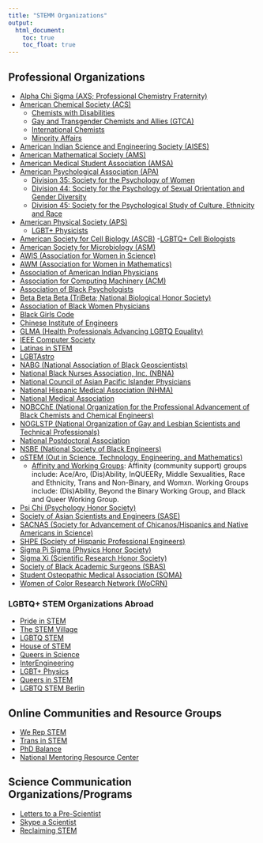 ```yaml
---
title: "STEMM Organizations"
output:
  html_document:
    toc: true
    toc_float: true
---
```


## Professional Organizations
- [Alpha Chi Sigma (AXS; Professional Chemistry Fraternity)](https://www.alphachisigma.org/)
- [American Chemical Society (ACS)](https://www.acs.org/content/acs/en.html)
    - [Chemists with Disabilities](https://acsprof.org/subdivisions/chemists-with-disabilities/)
    - [Gay and Transgender Chemists and Allies (GTCA)](https://acsprof.org/subdivisions/lgbt-and-allies/)
    - [International Chemists](https://acsprof.org/subdivisions/international-chemists/)
    - [Minority Affairs](https://acsprof.org/subdivisions/minority-affairs/)
- [American Indian Science and Engineering Society (AISES)](https://www.aises.org/)
- [American Mathematical Society (AMS)](https://www.ams.org/home/page)
- [American Medical Student Association (AMSA)](https://www.amsa.org/)
- [American Psychological Association (APA)](https://www.apa.org/)
    - [Division 35: Society for the Psychology of Women](https://www.apa.org/about/division/div35)
    - [Division 44: Society for the Psychology of Sexual Orientation and Gender Diversity](https://www.apadivisions.org/division-44)
    - [Division 45: Society for the Psychological Study of Culture, Ethnicity and Race](https://www.apa.org/about/division/div45)
- [American Physical Society (APS)](https://www.aps.org/)
    - [LGBT+ Physicists](https://www.aps.org/programs/lgbt/index.cfm)
- [American Society for Cell Biology (ASCB)](https://www.ascb.org/)
    -[LGBTQ+ Cell Biologists](https://www.ascb.org/committee/lgbtq-task-force/)
- [American Society for Microbiology (ASM)](https://asm.org/)
- [AWIS (Association for Women in Science)](https://www.awis.org/)
- [AWM (Association for Women in Mathematics)](https://awm-math.org/)
- [Association of American Indian Physicians](https://www.aaip.org/)
- [Association for Computing Machinery (ACM)](https://www.acm.org/)
- [Association of Black Psychologists](http://www.abpsi.org/)
- [Beta Beta Beta (TriBeta; National Biological Honor Society)](https://www.tribeta.org/)
- [Association of Black Women Physicians](https://www.blackwomenphysicians.org/)
- [Black Girls Code](https://www.blackgirlscode.com/)
- [Chinese Institute of Engineers](http://www.cie-usa.org/)
- [GLMA (Health Professionals Advancing LGBTQ Equality)](http://www.glma.org/)
- [IEEE Computer Society](https://www.computer.org/)
- [Latinas in STEM](http://www.latinasinstem.com/)
- [LGBTAstro](https://twitter.com/lgbtastro)
- [NABG (National Association of Black Geoscientists)](http://www.nabg-us.org/)
- [National Black Nurses Association, Inc. (NBNA)](https://www.nbna.org/)
- [National Council of Asian Pacific Islander Physicians](http://ncapip.org/)
- [National Hispanic Medical Association (NHMA)](https://www.nhmamd.org/)
- [National Medical Association](https://www.nmanet.org/default.aspx)
- [NOBCChE (National Organization for the Professional Advancement of Black Chemists and Chemical Engineers)](https://www.nobcche.org/)
- [NOGLSTP (National Organization of Gay and Lesbian Scientists and Technical Professionals)](https://www.noglstp.org)
- [National Postdoctoral Association](https://www.nationalpostdoc.org/)
- [NSBE (National Society of Black Engineers)](https://www.nsbe.org/home.aspx)
- [oSTEM (Out in Science, Technology, Engineering, and Mathematics)](https://www.ostem.org/)
    - [Affinity and Working Groups](https://www.ostem.org/page/affinity-groups):
    Affinity (community support) groups include: Ace/Aro, (Dis)Ability, InQUEERy,
    Middle Sexualities, Race and Ethnicity, Trans and Non-Binary, and Womxn.
    Working Groups include: (Dis)Ability, Beyond the Binary Working Group, and
    Black and Queer Working Group.
- [Psi Chi (Psychology Honor Society)](https://www.psichi.org/)
- [Society of Asian Scientists and Engineers (SASE)](https://www.saseconnect.org/)
- [SACNAS (Society for Advancement of Chicanos/Hispanics and Native Americans in Science)](https://www.sacnas.org/)
- [SHPE (Society of Hispanic Professional Engineers)](https://www.shpe.org/)
- [Sigma Pi Sigma (Physics Honor Society)](https://www.sigmapisigma.org/sigmapisigma)
- [Sigma Xi (Scientific Research Honor Society)](https://www.sigmaxi.org/)
- [Society of Black Academic Surgeons (SBAS)](https://www.sbas.net/)
- [Student Osteopathic Medical Association (SOMA)](https://studentdo.org/)
- [Women of Color Research Network (WoCRN)](https://womeninscience.nih.gov/women-of-color/)

### LGBTQ+ STEM Organizations Abroad

- [Pride in STEM](https://prideinstem.org/)
- [The STEM Village](https://thestemvillage.co.uk/)
- [LGBTQ STEM](https://lgbtstem.wordpress.com/)
- [House of STEM](https://houseofstem.org/)
- [Queers in Science](https://www.queersinscience.org.au/)
- [InterEngineering](http://interengineeringlgbt.com/)
- [LGBT+ Physics](https://twitter.com/lgbt_physics?lang=en)
- [Queers in STEM](https://twitter.com/QueersInSTEM)
- [LGBTQ STEM Berlin](https://www.facebook.com/lgbtqstemberlin)

## Online Communities and Resource Groups

- [We Rep STEM](https://werepstem.com/)
- [Trans in STEM](https://twitter.com/stemtrans)
- [PhD Balance](https://www.phdbalance.com/)
- [National Mentoring Resource Center](https://nationalmentoringresourcecenter.org/index.php)

## Science Communication Organizations/Programs

- [Letters to a Pre-Scientist](https://www.prescientist.org/)
- [Skype a Scientist](https://www.skypeascientist.com/)
- [Reclaiming STEM](https://twitter.com/Reclaiming_STEM)
